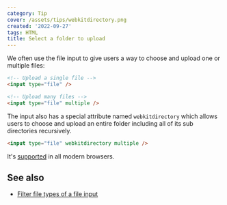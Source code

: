 ```yaml
---
category: Tip
cover: /assets/tips/webkitdirectory.png
created: '2022-09-27'
tags: HTML
title: Select a folder to upload
---
```


We often use the file input to give users a way to choose and upload one or multiple files:

```html
<!-- Upload a single file -->
<input type="file" />

<!-- Upload many files -->
<input type="file" multiple />
```

The input also has a special attribute named `webkitdirectory` which allows users to choose and upload an entire folder including all of its sub directories recursively.

```html
<input type="file" webkitdirectory multiple />
```

It's [supported](https://developer.mozilla.org/en-US/docs/Web/API/HTMLInputElement/webkitdirectory) in all modern browsers.

## See also

-   [Filter file types of a file input](https://phuoc.ng/collection/tips/filter-file-types-of-a-file-input)
